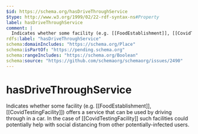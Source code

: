 ```yaml
---
$id: https://schema.org/hasDriveThroughService
$type: http://www.w3.org/1999/02/22-rdf-syntax-ns#Property
label: hasDriveThroughService
comment: |
  Indicates whether some facility (e.g. [[FoodEstablishment]], [[CovidTestingFacility]]) offers a service that can be used by driving through in a car. In the case of [[CovidTestingFacility]] such facilities could potentially help with social distancing from other potentially-infected users.
rdfs:label: "hasDriveThroughService"
schema:domainIncludes: "https://schema.org/Place"
schema:isPartOf: "https://pending.schema.org"
schema:rangeIncludes: "https://schema.org/Boolean"
schema:source: "https://github.com/schemaorg/schemaorg/issues/2490"
---
```


# hasDriveThroughService

Indicates whether some facility (e.g. [[FoodEstablishment]], [[CovidTestingFacility]]) offers a service that can be used by driving through in a car. In the case of [[CovidTestingFacility]] such facilities could potentially help with social distancing from other potentially-infected users.

